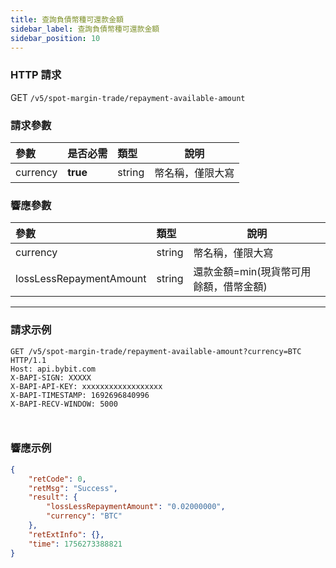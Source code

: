 ```yaml
---
title: 查詢負債幣種可還款金額
sidebar_label: 查詢負債幣種可還款金額
sidebar_position: 10
---
```


### HTTP 請求
GET `/v5/spot-margin-trade/repayment-available-amount`

### 請求參數
| 參數 | 是否必需 | 類型 | 說明|
|:----- |:-------|:-----|------ |
|currency|**true**|string|幣名稱，僅限大寫 |

### 響應參數
| 參數 | 類型 | 說明|
|:----- |:-----|----- |
|currency |string |幣名稱，僅限大寫 |
|lossLessRepaymentAmount |string |還款金額=min(現貨幣可用餘額，借幣金額)|

---

### 請求示例

<Tabs groupId="programming-languages">
<TabItem value="http" label="HTTP">

```http
GET /v5/spot-margin-trade/repayment-available-amount?currency=BTC HTTP/1.1
Host: api.bybit.com
X-BAPI-SIGN: XXXXX
X-BAPI-API-KEY: xxxxxxxxxxxxxxxxxx
X-BAPI-TIMESTAMP: 1692696840996
X-BAPI-RECV-WINDOW: 5000
```

</TabItem>
<TabItem value="python" label="Python">

```python
```

</TabItem>

<TabItem value="Node" label="Node.js">

```n4js
```

</TabItem>
</Tabs>

### 響應示例

```json
{
    "retCode": 0,
    "retMsg": "Success",
    "result": {
        "lossLessRepaymentAmount": "0.02000000",
        "currency": "BTC"
    },
    "retExtInfo": {},
    "time": 1756273388821
}
```
